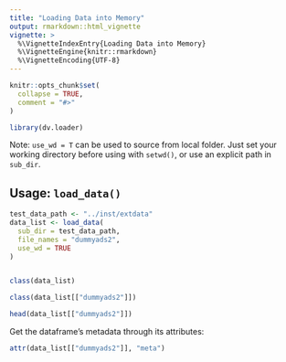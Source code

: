 ```yaml
---
title: "Loading Data into Memory"
output: rmarkdown::html_vignette
vignette: >
  %\VignetteIndexEntry{Loading Data into Memory}
  %\VignetteEngine{knitr::rmarkdown}
  %\VignetteEncoding{UTF-8}
---
```


```r
knitr::opts_chunk$set(
  collapse = TRUE,
  comment = "#>"
)
```

```r
library(dv.loader)
```

Note: `use_wd = T` can be used to source from local folder. Just set your working directory before using with `setwd()`, or use an explicit path in `sub_dir`.

## Usage: `load_data()`

```r
test_data_path <- "../inst/extdata"
data_list <- load_data(
  sub_dir = test_data_path,
  file_names = "dummyads2",
  use_wd = TRUE
)


class(data_list)

class(data_list[["dummyads2"]])

head(data_list[["dummyads2"]])
```

Get the dataframe's metadata through its attributes:

```r
attr(data_list[["dummyads2"]], "meta")
```
